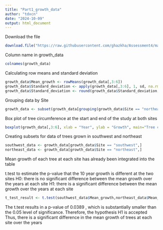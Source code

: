 ```yaml
---
title: "Part1_growth_data"
author: "tdxcn"
date: "2024-10-09"
output: html_document
---
```

Download the file 
```r
download.file("https://raw.githubusercontent.com/ghazkha/Assessment4/main/growth_data.csv",destfile="growth_data.csv")
```

Column name in growth_data
```r
colnames(growth_data)
```
Calculating row means and standard deviation
```r
growth_data$Mean_growth <- rowMeans(growth_data[,3:6])
growth_data$Standard_deviation <- apply(growth_data[,3:6], 1, sd, na.rm = TRUE)
growth_data$Standard_deviation <- round(growth_data$Standard_deviation, digits=2)
```

Grouping data by Site
```r
growth_data <- subset(growth_data[grouping(growth_data$Site == "northeast"),]) 
```

Box plot of tree circumference at the start and end of the study at both sites
```r
boxplot(growth_data[,3:6], xlab = "Year", ylab = "Growth", main="Tree circumference at the start and end of the study at both sites")
```
Creating subsets for data of trees grown in southwest and northeast
```r
southwest_data <- growth_data[growth_data$Site == "southwest",]
northeast_data <- growth_data[growth_data$Site == "northeast",]
```

Mean growth of each tree at each site has already been integrated into the table 

t.test to estimate the p-value that the 10 year growth is different at the two sites
H0: there is no significant difference between the mean growth over the years at each site 
H1: there is a significant difference between the mean growth over the years at each site 
```r
t_test_result <- t.test(southwest_data$Mean_growth,northeast_data$Mean_growth)
```
The t.test results in a p-value of 0.0389 , which is substantially smaller than the 0.05 level of significance.
Therefore, the hypothesis H1 is accepted
Thus, there is a significant difference in the mean growth of trees at each site over the years 